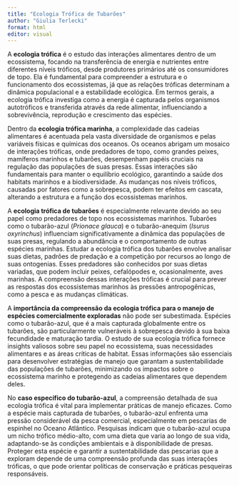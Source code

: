 ```yaml
---
title: "Ecologia Trófica de Tubarões"
author: "Giulia Terlecki"
format: html
editor: visual
---
```


<!-- Esse é o único jeito de fazer comentários que não serão vistos pelo programa como código ou texto r-->

A **ecologia trófica** é o estudo das interações alimentares dentro de um ecossistema, focando na transferência de energia e nutrientes entre diferentes níveis tróficos, desde produtores primários até os consumidores de topo. Ela é fundamental para compreender a estrutura e o funcionamento dos ecossistemas, já que as relações tróficas determinam a dinâmica populacional e a estabilidade ecológica. Em termos gerais, a ecologia trófica investiga como a energia é capturada pelos organismos autotróficos e transferida através da rede alimentar, influenciando a sobrevivência, reprodução e crescimento das espécies.

Dentro da **ecologia trófica marinha**, a complexidade das cadeias alimentares é acentuada pela vasta diversidade de organismos e pelas variáveis físicas e químicas dos oceanos. Os oceanos abrigam um mosaico de interações tróficas, onde predadores de topo, como grandes peixes, mamíferos marinhos e tubarões, desempenham papéis cruciais na regulação das populações de suas presas. Essas interações são fundamentais para manter o equilíbrio ecológico, garantindo a saúde dos habitats marinhos e a biodiversidade. As mudanças nos níveis tróficos, causadas por fatores como a sobrepesca, podem ter efeitos em cascata, alterando a estrutura e a função dos ecossistemas marinhos.

A **ecologia trófica de tubarões** é especialmente relevante devido ao seu papel como predadores de topo nos ecossistemas marinhos. Tubarões como o tubarão-azul (*Prionace glauca*) e o tubarão-anequim (*Isurus oxyrinchus*) influenciam significativamente a dinâmica das populações de suas presas, regulando a abundância e o comportamento de outras espécies marinhas. Estudar a ecologia trófica dos tubarões envolve analisar suas dietas, padrões de predação e a competição por recursos ao longo de suas ontogenias. Esses predadores são conhecidos por suas dietas variadas, que podem incluir peixes, cefalópodes e, ocasionalmente, aves marinhas. A compreensão dessas interações tróficas é crucial para prever as respostas dos ecossistemas marinhos às pressões antropogênicas, como a pesca e as mudanças climáticas.

A **importância da compreensão da ecologia trófica para o manejo de espécies comercialmente exploradas** não pode ser subestimada. Espécies como o tubarão-azul, que é a mais capturada globalmente entre os tubarões, são particularmente vulneráveis à sobrepesca devido à sua baixa fecundidade e maturação tardia. O estudo de sua ecologia trófica fornece insights valiosos sobre seu papel no ecossistema, suas necessidades alimentares e as áreas críticas de habitat. Essas informações são essenciais para desenvolver estratégias de manejo que garantam a sustentabilidade das populações de tubarões, minimizando os impactos sobre o ecossistema marinho e protegendo as cadeias alimentares que dependem deles.

No **caso específico do tubarão-azul**, a compreensão detalhada de sua ecologia trófica é vital para implementar práticas de manejo eficazes. Como a espécie mais capturada de tubarões, o tubarão-azul enfrenta uma pressão considerável da pesca comercial, especialmente em pescarias de espinhel no Oceano Atlântico. Pesquisas indicam que o tubarão-azul ocupa um nicho trófico médio-alto, com uma dieta que varia ao longo de sua vida, adaptando-se às condições ambientais e à disponibilidade de presas. Proteger esta espécie e garantir a sustentabilidade das pescarias que a exploram depende de uma compreensão profunda das suas interações tróficas, o que pode orientar políticas de conservação e práticas pesqueiras responsáveis.
